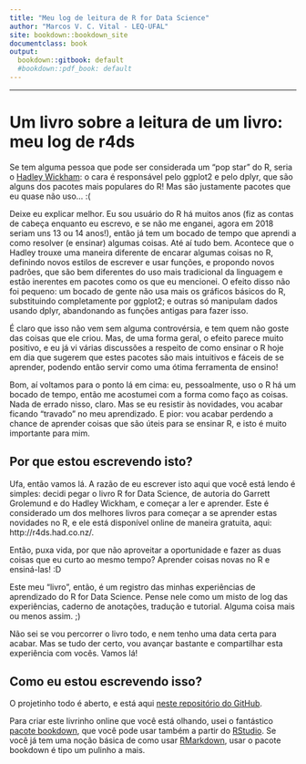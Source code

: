 ```yaml
---
title: "Meu log de leitura de R for Data Science"
author: "Marcos V. C. Vital - LEQ-UFAL"
site: bookdown::bookdown_site
documentclass: book
output:
  bookdown::gitbook: default
  #bookdown::pdf_book: default
---
```


***

# Um livro sobre a leitura de um livro: meu log de r4ds {-}

Se tem alguma pessoa que pode ser considerada um “pop star” do R, seria o [Hadley Wickham](http://hadley.nz/): o cara é responsável pelo ggplot2 e pelo dplyr, que são alguns dos pacotes mais populares do R! Mas são justamente pacotes que eu quase não uso… :(

Deixe eu explicar melhor. Eu sou usuário do R há muitos anos (fiz as contas de cabeça enquanto eu escrevo, e se não me enganei, agora em 2018 seriam uns 13 ou 14 anos!), então já tem um bocado de tempo que aprendi a como resolver (e ensinar) algumas coisas. Até aí tudo bem. Acontece que o Hadley trouxe uma maneira diferente de encarar algumas coisas no R, definindo novos estilos de escrever e usar funções, e propondo novos padrões, que são bem diferentes do uso mais tradicional da linguagem e estão inerentes em pacotes como os que eu mencionei. O efeito disso não foi pequeno: um bocado de gente não usa mais os gráficos básicos do R, substituindo completamente por ggplot2; e outras só manipulam dados usando dplyr, abandonando as funções antigas para fazer isso.

É claro que isso não vem sem alguma controvérsia, e tem quem não goste das coisas que ele criou. Mas, de uma forma geral, o efeito parece muito positivo, e eu já vi várias discussões a respeito de como ensinar o R hoje em dia que sugerem que estes pacotes são mais intuitivos e fáceis de se aprender, podendo então servir como uma ótima ferramenta de ensino!

Bom, aí voltamos para o ponto lá em cima: eu, pessoalmente, uso o R há um bocado de tempo, então me acostumei com a forma como faço as coisas. Nada de errado nisso, claro. Mas se eu resistir às novidades, vou acabar ficando “travado” no meu aprendizado. E pior: vou acabar perdendo a chance de aprender coisas que são úteis para se ensinar R, e isto é muito importante para mim.

## Por que estou escrevendo isto? {-}

Ufa, então vamos lá. A razão de eu escrever isto aqui que você está lendo é simples: decidi pegar o livro R for Data Science, de autoria do Garrett Grolemund e do Hadley Wickham, e começar a ler e aprender. Este é considerado um dos melhores livros para começar a se aprender estas novidades no R, e ele está disponível online de maneira gratuita, aqui: http://r4ds.had.co.nz/.

Então, puxa vida, por que não aproveitar a oportunidade e fazer as duas coisas que eu curto ao mesmo tempo? Aprender coisas novas no R e ensiná-las! :D

Este meu “livro”, então, é um registro das minhas experiências de aprendizado do R for Data Science. Pense nele como um misto de log das experiências, caderno de anotações, tradução e tutorial. Alguma coisa mais ou menos assim. ;)

Não sei se vou percorrer o livro todo, e nem tenho uma data certa para acabar. Mas se tudo der certo, vou avançar bastante e compartilhar esta experiência com vocês. Vamos lá!

## Como eu estou escrevendo isso? {-}

O projetinho todo é aberto, e está aqui [neste repositório do GitHub](https://github.com/marcosvital/meu-log-de-r4ds).

Para criar este livrinho online que você está olhando, usei o fantástico [pacote bookdown](https://bookdown.org/yihui/bookdown/), que você pode usar também a partir do [RStudio](https://www.rstudio.com/). Se você já tem uma noção básica de como usar [RMarkdown](https://rmarkdown.rstudio.com/), usar o pacote bookdown é tipo um pulinho a mais.
